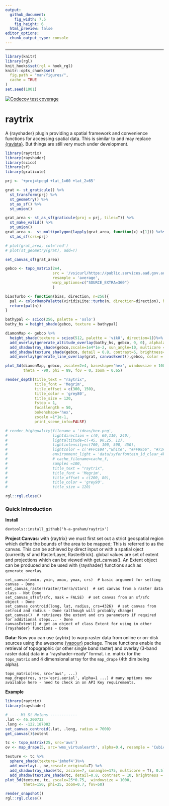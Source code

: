 ```yaml
---
output: 
  github_document:
    fig_width: 7.5
    fig_height: 6
  html_preview: false
editor_options: 
  chunk_output_type: console
---
```



------------
```r
library(knitr)
library(rgl)
knit_hooks$set(rgl = hook_rgl)
knitr::opts_chunk$set(
  fig.path = "man/figures/",
  cache = TRUE
)
set.seed(1001)
```
<!-- badges: start -->
[![Codecov test coverage](https://codecov.io/gh/h-a-graham/raytrix/branch/main/graph/badge.svg)](https://codecov.io/gh/h-a-graham/raytrix?branch=main)
<!-- badges: end -->

raytrix
=========================================================
A {rayshader} plugin providing a spatial framework and convenience functions for 
accessing spatial data. This is similar to and may replace [{ravista}](https://github.com/h-a-graham/rayvista). 
But things are still very much under development.

```r
library(raytrix)
library(rayshader)
library(scico)
library(sf)
library(graticule)

prj <- '+proj=tpeqd +lat_1=60 +lat_2=65'

grat <- st_graticule() %>%
  st_transform(prj) %>%
  st_geometry() %>%
  st_as_sf() %>%
  st_union()

grat_area <- st_as_sf(graticule(proj = prj, tiles=T)) %>%
  st_make_valid() %>%
  st_union()
grat_area <-  st_multipolygon(lapply(grat_area, function(x) x[1])) %>%st_geometry() %>%
  st_as_sf(crs=prj)

# plot(grat_area, col='red')
# plot(st_geometry(grat), add=T)

set_canvas_sf(grat_area)

gebco <- topo_matrix(2e4,
                     src = '/vsicurl/https://public.services.aad.gov.au/datasets/science/GEBCO_2019_GEOTIFF/GEBCO_2019.tif',
                     resample = 'average',
                     warp_options=c("SOURCE_EXTRA=360")
                     )

biasTurbo <- function(bias, direction, n=256){
  pal <- colorRampPalette(viridisLite::turbo(n, direction=direction), bias=bias)
  return(pal(n))
}

bathypal <- scico(256, palette = 'oslo')
bathy_hs = height_shade(gebco, texture = bathypal)

diamonMap <- gebco %>%
  height_shade(texture = scico(512, palette = 'vikO', direction=1))%>%
  add_overlay(generate_altitude_overlay(bathy_hs, gebco, 0, 0), alphalayer = 1)  %>%
  add_shadow(ray_shade(gebco,zscale=1e4*1e-2, sun_angle=10, multicore = T),0) %>%
  add_shadow(texture_shade(gebco, detail = 0.8, contrast=5, brightness=10),0) %>%
  add_overlay(generate_line_overlay(grat, canvasExent(),gebco, color = 'grey90'), rescale_original = T, alphalayer = 0.9) 

plot_3d(diamonMap, gebco, zscale=2e4, baseshape='hex', windowsize = 1000,
        theta = -90, phi = 89, fov = 0, zoom = 0.65)

render_depth(title_text = "raytrix",
             title_font = 'Megrim',
             title_offset = c(300, 150),
             title_color = 'grey80',
             title_size = 120,
             fstop = 1,
             focallength = 50,
             bokehshape='hex',
             zscale =1*1e-1,
             print_scene_info=FALSE)

# render_highquality(filename = 'ideas/hex.png',
#                    lightdirection = c(0, 60,110, 240),
#                    lightaltitude=c(-45, 90,25, 12),
#                    lightintensity=c(700, 100, 500, 450),
#                    lightcolor = c('#FFCE9A',"white", "#FF9956", "#73A7E1"),
#                    environment_light = 'data/syferfontein_1d_clear_4k.hdr', # download from: https://polyhaven.com/hdris/sunrise-sunset
#                    # cache_filename=cache_f,
#                    samples =100,
#                    title_text = "raytrix",
#                    title_font = 'Megrim',
#                    title_offset = c(200, 80),
#                    title_color = 'grey90',
#                    title_size = 120)

rgl::rgl.close()
```

### Quick Introduction

**Install**
```
devtools::install_github('h-a-graham/raytrix')
```

**Project Canvas:**
with {raytrix} we must first set out a strict geospatial region which define the 
bounds of the area to be mapped; This is referred to as the canvas. This can be 
achieved by direct input or with a spatial oject (currently sf and RasterLayer, 
RasterBrick). global values are set of extent and projections which can be 
viewed with get_canvas(). An Extent object can be produced and be used with 
{rayshader} functions such as `generate_overlay`.

```
set_canvas(xmin, ymin, xmax, ymax, crs)  # basic argument for setting canvas - Done
set_canvas_raster(raster/terra/stars)  # set canvas from a raster data class - Not Done
set_canvas_sf(sf/sfc, mask = FALSE)  # set canvas from an sf/sfc object - Done
set_canvas_centroid(long, lat, radius, crs=4326)  # set canvas from cetroid and radius - Done (although will probably change)
get_canvas()  # retrieves the extent and crs parameters if required for additional steps... - Done
canvasExtent() # get an object of class Extent for using in other {rayshader} functions - Done
```

**Data:**
Now you can use {aytrix} to warp raster data from online or on-disk sources using
the awesome [{vapour}](https://hypertidy.github.io/vapour/) package.
These functions enable the retrieval of topographic (or other single band raster) 
and overlay (3-band raster data) data in a "rayshader-ready" format. 
i.e. matrix for the `topo_matrix` and 4 dimensional 
array for the `map_drape` (4th dim being alpha).

```
topo_matrix(res, src='aws', ...)  
map_drape(res, src='esri.aerial', alpha=1 ...) # many options now available here - need to check in on API Key requirements.
```


**Example**

```r
library(raytrix)
library(rayshader)

# ---- Mt St Helens ------------
.lat <- 46.200732
.long <- -122.187082
set_canvas_centroid(.lat, .long, radius = 7000)
get_canvas()$extent

tc <- topo_matrix(25, src='aws')
ov <- map_drape(5, src='wms_virtualearth', alpha=0.4, resample = 'CubicSpline')

texture <- tc %>%
  sphere_shade(texture='imhof4')%>%
  add_overlay(., ov,rescale_original=T) %>%
  add_shadow(ray_shade(tc, zscale=7, sunangle=175, multicore = T), 0.5) %>%
  add_shadow(texture_shade(tc, detail=0.8, contrast = 10, brightness = 15),0)
plot_3d(texture, tc, zscale=25*0.75,  windowsize = 1000,
        theta=150, phi=25, zoom=0.7, fov=50)

render_snapshot()
rgl::rgl.close()
```

